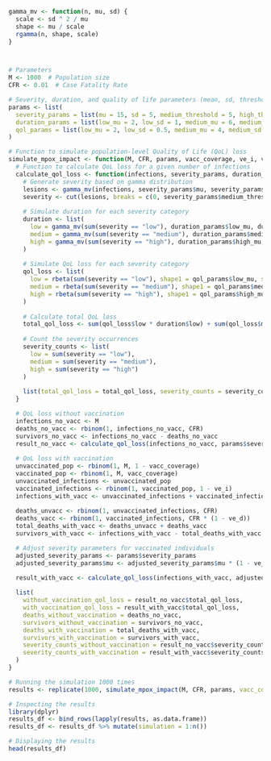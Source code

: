 ```r
gamma_mv <- function(n, mu, sd) {
  scale <- sd ^ 2 / mu
  shape <- mu / scale
  rgamma(n, shape, scale)
}



# Parameters
M <- 1000  # Population size
CFR <- 0.01  # Case Fatality Rate

# Severity, duration, and quality of life parameters (mean, sd, thresholds)
params <- list(
  severity_params = list(mu = 15, sd = 5, medium_threshold = 5, high_threshold = 15),
  duration_params = list(low_mu = 2, low_sd = 1, medium_mu = 6, medium_sd = 2, high_mu = 12, high_sd = 3),
  qol_params = list(low_mu = 2, low_sd = 0.5, medium_mu = 4, medium_sd = 1, high_mu = 6, high_sd = 1.5)
)

# Function to simulate population-level Quality of Life (QoL) loss
simulate_mpox_impact <- function(M, CFR, params, vacc_coverage, ve_i, ve_s, ve_d) {
  # Function to calculate QoL loss for a given number of infections
  calculate_qol_loss <- function(infections, severity_params, duration_params, qol_params) {
    # Generate severity based on gamma distribution
    lesions <- gamma_mv(infections, severity_params$mu, severity_params$sd)
    severity <- cut(lesions, breaks = c(0, severity_params$medium_threshold, severity_params$high_threshold, Inf), labels = c("low", "medium", "high"))
    
    # Simulate duration for each severity category
    duration <- list(
      low = gamma_mv(sum(severity == "low"), duration_params$low_mu, duration_params$low_sd),
      medium = gamma_mv(sum(severity == "medium"), duration_params$medium_mu, duration_params$medium_sd),
      high = gamma_mv(sum(severity == "high"), duration_params$high_mu, duration_params$high_sd)
    )
    
    # Simulate QoL loss for each severity category
    qol_loss <- list(
      low = rbeta(sum(severity == "low"), shape1 = qol_params$low_mu, shape2 = qol_params$low_sd),
      medium = rbeta(sum(severity == "medium"), shape1 = qol_params$medium_mu, shape2 = qol_params$medium_sd),
      high = rbeta(sum(severity == "high"), shape1 = qol_params$high_mu, shape2 = qol_params$high_sd)
    )
    
    # Calculate total QoL loss
    total_qol_loss <- sum(qol_loss$low * duration$low) + sum(qol_loss$medium * duration$medium) + sum(qol_loss$high * duration$high)
    
    # Count the severity occurrences
    severity_counts <- list(
      low = sum(severity == "low"),
      medium = sum(severity == "medium"),
      high = sum(severity == "high")
    )
    
    list(total_qol_loss = total_qol_loss, severity_counts = severity_counts)
  }

  # QoL loss without vaccination
  infections_no_vacc <- M
  deaths_no_vacc <- rbinom(1, infections_no_vacc, CFR)
  survivors_no_vacc <- infections_no_vacc - deaths_no_vacc
  result_no_vacc <- calculate_qol_loss(infections_no_vacc, params$severity_params, params$duration_params, params$qol_params)
  
  # QoL loss with vaccination
  unvaccinated_pop <- rbinom(1, M, 1 - vacc_coverage)
  vaccinated_pop <- rbinom(1, M, vacc_coverage)
  unvaccinated_infections <- unvaccinated_pop
  vaccinated_infections <- rbinom(1, vaccinated_pop, 1 - ve_i)
  infections_with_vacc <- unvaccinated_infections + vaccinated_infections
  
  deaths_unvacc <- rbinom(1, unvaccinated_infections, CFR)
  deaths_vacc <- rbinom(1, vaccinated_infections, CFR * (1 - ve_d))
  total_deaths_with_vacc <- deaths_unvacc + deaths_vacc
  survivors_with_vacc <- infections_with_vacc - total_deaths_with_vacc

  # Adjust severity parameters for vaccinated individuals
  adjusted_severity_params <- params$severity_params
  adjusted_severity_params$mu <- adjusted_severity_params$mu * (1 - ve_s)

  result_with_vacc <- calculate_qol_loss(infections_with_vacc, adjusted_severity_params, params$duration_params, params$qol_params)
  
  list(
    without_vaccination_qol_loss = result_no_vacc$total_qol_loss,
    with_vaccination_qol_loss = result_with_vacc$total_qol_loss,
    deaths_without_vaccination = deaths_no_vacc,
    survivors_without_vaccination = survivors_no_vacc,
    deaths_with_vaccination = total_deaths_with_vacc,
    survivors_with_vaccination = survivors_with_vacc,
    severity_counts_without_vaccination = result_no_vacc$severity_counts,
    severity_counts_with_vaccination = result_with_vacc$severity_counts
  )
}

# Running the simulation 1000 times
results <- replicate(1000, simulate_mpox_impact(M, CFR, params, vacc_coverage = 0.7, ve_i = 0.8, ve_s = 0.5, ve_d = 0.9), simplify = FALSE)

# Inspecting the results
library(dplyr)
results_df <- bind_rows(lapply(results, as.data.frame))
results_df <- results_df %>% mutate(simulation = 1:n())

# Displaying the results
head(results_df)


```